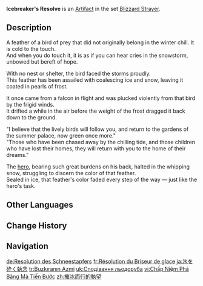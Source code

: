 {{Artifact Infobox
|image = Item Icebreaker's Resolve.png
|set   = Blizzard Strayer
|piece = Plume of Death
}}
{{Description|A feather that exudes a chilly aura. One can almost feel the turbulent winds that brought it here, wailing over snow-covered plains and between frosty peaks.}}
'''Icebreaker's Resolve''' is an [[Artifact]] in the set [[Blizzard Strayer]].

==Description==
A feather of a bird of prey that did not originally belong in the winter chill. It is cold to the touch.<br>And when you do touch it, it is as if you can hear cries in the snowstorm, unbowed but bereft of hope.

With no nest or shelter, the bird faced the storms proudly.<br>This feather has been assailed with coalescing ice and snow, leaving it coated in pearls of frost.

It once came from a falcon in flight and was plucked violently from that bird by the frigid winds.<br>It drifted a while in the air before the weight of the frost dragged it back down to the ground.

"I believe that the lively birds will follow you, and return to the gardens of the summer palace, now green once more."<br>"Those who have been chased away by the chilling tide, and those children who have lost their homes, they will return with you to the home of their dreams."

The [[Imunlaukr|hero]], bearing such great burdens on his back, halted in the whipping snow, struggling to discern the color of that feather.<br>Sealed in ice, that feather's color faded every step of the way &mdash; just like the hero's task.

==Other Languages==
{{Other Languages
|en       = Icebreaker's Resolve
|zhs      = 摧冰而行的执望
|zhs_rm   = Cuībīng Ér Xíng de Zhíwàng
|zht      = 摧冰而行的執望
|zht_rm   = Cuībīng Ér Xíng de Zhíwàng
|zh_tl    = 
|ja       = 氷を砕く執念
|ja_rm    = Koori wo Kudaku Shuunetsu
|ja_tl    = Ice-Breaking Tenacity
|ko       = 얼음을 깨며 나아가는 집념
|ko_tl    = Tenacity to Break Through Ice
|es       = Obstinación Perforahielos
|es_tl    = Icebreaking Obstinacy
|fr       = Résolution du Briseur de glace
|fr_tl    = Resolution of the Ice Breaker
|ru       = Решимость крушителя льда
|ru_tl    = Icebreaker's Resolution
|th       = Icebreaker's Resolve
|vi       = Chấp Niệm Phá Băng Mà Tiến Bước
|vi_tl    = 
|de       = Resolution des Schneestapfers
|de_tl    = Resolution of the Snowstumper
|id       = Icebreaker's Resolve
|pt       = Determinação do Quebrador de Gelo
|pt_tl    = 
|tr       = Buzkıranın Azmi
|tr_tl    = Icebreaker's Perseverance
|it       = Risolutezza del Rompighiaccio
|it_tl    = Icebreaker's Resolve
}}

==Change History==
{{Change History|1.2}}

==Navigation==
{{Artifact Set Navbox|Blizzard Strayer}}

[[de:Resolution des Schneestapfers]]
[[fr:Résolution du Briseur de glace]]
[[ja:氷を砕く執念]]
[[tr:Buzkıranın Azmi]]
[[uk:Сподівання льодоруба]]
[[vi:Chấp Niệm Phá Băng Mà Tiến Bước]]
[[zh:摧冰而行的執望]]